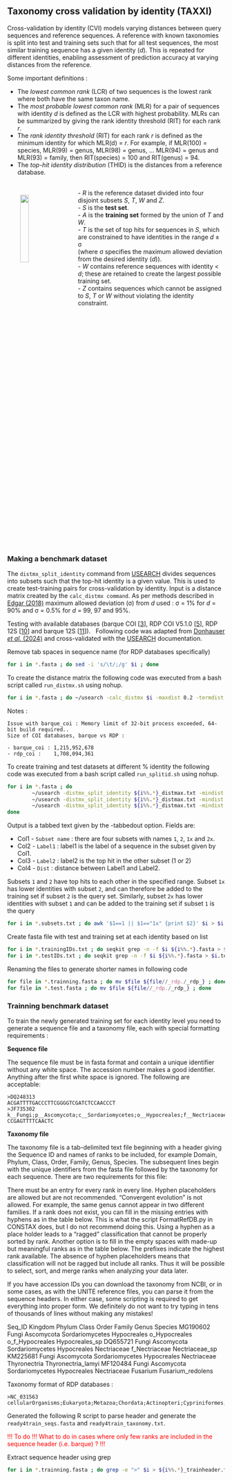 ## Taxonomy cross validation by identity (TAXXI) {-}

Cross-validation by identity (CVI) models varying distances between query sequences and reference sequences. A reference with known taxonomies is split into test and training sets such that for all test sequences, the most similar training sequence has a given identity (*d*). This is repeated for different identities, enabling assessment of prediction accuracy at varying distances from the reference.

Some important definitions : 

- The *lowest common rank* (LCR) of two sequences is the lowest rank where both have the same taxon name.
- The *most probable lowest common rank* (MLR) for a pair of sequences with identity *d* is defined as the LCR with highest probability. MLRs can be summarized by giving the rank identity threshold (RIT) for each rank *r*.
- The *rank identity threshold* (RIT) for each rank *r* is defined as the minimum identity for which MLR(d) = *r*. For example, if MLR(100) = species, MLR(99) = genus, MLR(98) = genus, ... MLR(94) = genus and MLR(93) = family, then RIT(species) = 100 and RIT(genus) = 94. 
- The *top-hit identity distribution* (THID) is the distances from a reference database.

<img style="padding:30px" src="data/taxxi_figures.jpg" align="left" width="20%"/>

\
- *R* is the reference dataset divided into four disjoint subsets *S*, *T*, *W* and *Z*.\
- *S* is the **test set**.\
- *A* is the **training set** formed by the union of *T* and *W*.\
      - *T* is the set of top hits for sequences in *S*, which are constrained to have identities in the range *d* ± σ \
            (where σ specifies the maximum allowed deviation from the desired identity (*d*)).\
      - *W* contains reference sequences with identity < *d*; these are retained to create the largest possible training set. \
      - *Z* contains sequences which cannot be assigned to *S*, *T* or *W* without violating the identity constraint.

<br clear="left"/>

### Making a benchmark dataset{-}

The `distmx_split_identity` command from [USEARCH](https://www.drive5.com/usearch/manual/cvi.html) divides sequences into subsets such that the top-hit identity is a given value. This is used to create test-training pairs for cross-validation by identity. Input is a distance matrix created by the `calc_distmx command`. As per methods described in [Edgar (2018)](https://peerj.com/articles/4652/#p-3) maximum allowed deviation (σ) from *d* used : σ = 1% for *d* = 90% and σ = 0.5% for *d* = 99, 97 and 95%.  

Testing with available databases (barque COI [[3](https://www.ibis.ulaval.ca/services/bioinformatique/barque_databases/)], RDP COI V5.1.0 [[5](https://github.com/terrimporter/CO1Classifier/releases/tag/RDP-COI-v5.1.0)], RDP 12S [[10](https://github.com/terrimporter/12SfishClassifier/releases/tag/v1.0.1)] and barque 12S [[11](https://github.com/enormandeau/barque/blob/master/03_databases/12S.fasta.gz)]). \ 
Following code was adapted from [Donhauser *et al.* (2024)](https://doi.org/10.1016/j.ecoinf.2024.102817) and cross-validated with the [USEARCH](https://www.drive5.com/usearch/manual/cvi.html) documentation. 

Remove tab spaces in sequence name (for RDP databases specifically)
```bash
for i in *.fasta ; do sed -i 's/\t/;/g' $i ; done 
```

To create the distance matrix the following code was executed from a bash script called `run_distmx.sh` using nohup. 
```bash
for i in *.fasta ; do ~/usearch -calc_distmx $i -maxdist 0.2 -termdist 0.3 -tabbedout ${i%%.*}_distmax.txt; done
```

Notes : 
```
Issue with barque_coi : Memory limit of 32-bit process exceeded, 64-bit build required..
Size of COI databases, barque vs RDP : 

- barque_coi : 1,215,952,678
- rdp_coi :    1,708,094,361
``` 

To create training and test datasets at different % identity the following code was executed from a bash script called `run_splitid.sh` using nohup. 
```bash
for i in *.fasta ; do
        ~/usearch -distmx_split_identity ${i%%.*}_distmax.txt -mindist 0.025 -maxdist 0.035 -tabbedout ${i%%.*}.97.subsets.txt
        ~/usearch -distmx_split_identity ${i%%.*}_distmax.txt -mindist 0.045 -maxdist 0.055 -tabbedout ${i%%.*}.95.subsets.txt
        ~/usearch -distmx_split_identity ${i%%.*}_distmax.txt -mindist 0.095 -maxdist 0.105 -tabbedout ${i%%.*}.90.subsets.txt
done
```

Output is a tabbed text given by the -tabbedout option. Fields are:

- Col1 - `Subset name` : there are four subsets with names `1`, `2`, `1x` and `2x`.
- Col2 - `Label1` : label1 is the label of a sequence in the subset given by Col1.
- Col3 - `Label2` : label2 is the top hit in the other subset (1 or 2)
- Col4 - `Dist`   : distance between Label1 and Label2.

Subsets `1` and `2` have top hits to each other in the specified range. Subset `1x` has lower identities with subset `2`, and can therefore be added to the training set if subset `2` is the query set. Similarly, subset `2x` has lower identities with subset `1` and can be added to the training set if subset `1` is the query

```bash
for i in *.subsets.txt ; do awk '$1==1 || $1=="1x" {print $2}' $i > $i.trainingIDs.txt; awk '$1==2 {print $2}' $i > $i.testIDs.txt; done 
```

Create fasta file with test and training set at each identity based on list
```bash
for i in *.trainingIDs.txt ; do seqkit grep -n -f $i ${i%%.*}.fasta > $i.trainning.fasta ; done
for i in *.testIDs.txt ; do seqkit grep -n -f $i ${i%%.*}.fasta > $i.test.fasta ; done 
```

Renaming the files to generate shorter names in following code 
```bash
for file in *.trainning.fasta ; do mv $file ${file//_rdp./_rdp_} ; done
for file in *.test.fasta ; do mv $file ${file//_rdp./_rdp_} ; done
``` 

### Trainning benchmark dataset {-}

To train the newly generated training set for each identity level you need to generate a sequence file and a taxonomy file, each with special formatting requirements : 

**Sequence file**

The sequence file must be in fasta format and contain a unique identifier without any white space. The accession number makes a good identifier. Anything after the first white space is ignored. The following are acceptable:

```
>DQ248313
ACGATTTTGACCCTTCGGGGTCGATCTCCAACCCT
>JF735302 k__Fungi;p__Ascomycota;c__Sordariomycetes;o__Hypocreales;f__Nectriaceae;g__Dactylonectria;s__Dactylonectria_anthuriicol
CCGAGTTTTCAACTC
``` 

**Taxonomy file**

The taxonomy file is a tab-delimited text file beginning with a header giving the Sequence ID and names of ranks to be included, for example Domain, Phylum, Class, Order, Family, Genus, Species. The subsequent lines begin with the unique identifiers from the fasta file followed by the taxonomy for each sequence. There are two requirements for this file:

There must be an entry for every rank in every line. Hyphen placeholders are allowed but are not recommended. “Convergent evolution” is not allowed. For example, the same genus cannot appear in two different families. If a rank does not exist, you can fill in the missing entries with hyphens as in the table below. This is what the script FormatRefDB.py  in CONSTAX does, but I do not recommend doing this. Using a hyphen as a place holder leads to a “ragged” classification that cannot be properly sorted by rank. Another option is to fill in the empty spaces with made-up but meaningful ranks as in the table below. The prefixes indicate the highest rank available. The absence of hyphen placeholders means that classification will not be ragged but include all ranks. Thus it will be possible to select, sort, and merge ranks when analyzing your data later.

If you have accession IDs you can download the taxonomy from NCBI, or in some cases, as with the UNITE reference files, you can parse it from the sequence headers. In either case, some scripting is required to get everything into proper form. We definitely do not want to try typing in tens of thousands of lines without making any mistakes!

Seq_ID	Kingdom	Phylum	Class	Order	Family	Genus	Species
MG190602	Fungi	Ascomycota	Sordariomycetes	Hypocreales	o_Hypocreales	o_f_Hypocreales	Hypocreales_sp
DQ655721	Fungi	Ascomycota	Sordariomycetes	Hypocreales	Nectriaceae	f_Nectriaceae	Nectriaceae_sp
KM225681	Fungi	Ascomycota	Sordariomycetes	Hypocreales	Nectriaceae	Thyronectria	Thyronectria_lamyi
MF120484	Fungi	Ascomycota	Sordariomycetes	Hypocreales	Nectriaceae	Fusarium	Fusarium_redolens

Taxonomy format of RDP databases : 

``` 
>NC_031563	cellularOrganisms;Eukaryota;Metazoa;Chordata;Actinopteri;Cypriniformes;Cyprinidae;Aspiolucius;Aspiolucius_esocinus
``` 

Generated the following R script to parse header and generate the `ready4train_seqs.fasta` and `ready4train_taxonomy.txt`. 

<span style="color:red"> !!! To do !!! What to do in cases where only few ranks are included in the sequence header (i.e. barque) ?  !!!  </span>

Extract sequence header using grep 
```bash
for i in *.trainning.fasta ; do grep -e ">" $i > ${i%%.*}_trainheader.txt ; done 
```

```r

``` 


